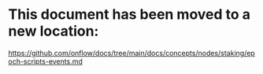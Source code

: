 # This document has been moved to a new location:

https://github.com/onflow/docs/tree/main/docs/concepts/nodes/staking/epoch-scripts-events.md
